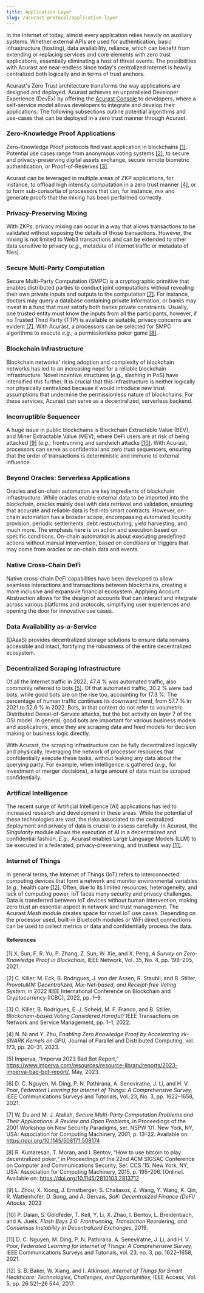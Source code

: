 ```yaml
---
title: Application Layer
slug: /acurast-protocol/application-layer
---
```



In the Internet of today, almost every application relies heavily on auxiliary systems. Whether external APIs are used for authentication, basic infrastructure (hosting), data availability, reliance, which can benefit from extending or replacing services and core elements with zero trust applications, essentially eliminating a host of threat events. The possibilities with Acurast are near-endless since today's centralized Internet is heavily centralized both logically and in terms of trust anchors. 

Acurast's Zero Trust architecture transforms the way applications are designed and deployed. Acurast achieves an unparalleled Developer Experience (DevEx) by offering the [Acurast Console](https://console.acurast.com) to developers, where a self-service model allows developers to integrate and develop their applications. The following subsections outline potential algorithms and use-cases that can be deployed in a zero trust manner through Acurast.

### Zero-Knowledge Proof Applications

Zero-Knowledge Proof protocols find vast application in blockchains [[1]](#references). Potential use cases range from anonymous voting systems [[2]](#references), to secure and privacy-preserving digital assets exchange, secure remote biometric authentication, or Proof-of-Reserves [[3]](#references).

Acurast can be leveraged in multiple areas of ZKP applications, for instance, to offload high intensity computation in a zero trust manner [[4]](#references), or to form sub-consortia of processors that can, for instance, mix and generate proofs that the mixing has been performed correctly. 

### Privacy-Preserving Mixing

With ZKPs, privacy mixing can occur in a way that allows transactions to be validated without exposing the details of those transactions. However, the mixing is not limited to Web3 transactions and can be extended to other data sensitive to privacy (*e.g.,* metadata of internet traffic or metadata of files). 

### Secure Multi-Party Computation
Secure Multi-Party Computation (SMPC) is a cryptographic primitive that enables distributed parties to conduct joint computations without revealing their own private inputs and outputs to the computation [[7]](#references). For instance, doctors may query a database containing private information, or banks may invest in a fund that must satisfy both banks private constraints. Usually, one trusted entity must know the inputs from all the participants, however, if no Trusted Third Party (TTP) is available or suitable, privacy concerns are evident [[7]](#references). With Acurast, a processors can be selected for SMPC algorithms to execute *e.g.,* a permissionless poker game [[8]](#references).

### Blockchain Infrastructure
Blockchain networks' rising adoption and complexity of blockchain networks has led to an increasing need for a reliable blockchain infrastructure. Novel incentive structures (*e.g.,* slashing in PoS) have intensified this further. It is crucial that this infrastructure is neither logically nor physically centralized because it would introduce new trust assumptions that undermine the permissionless nature of blockchains. For these services, Acurast can serve as a decentralized, serverless backend. 

### Incorruptible Sequencer
A huge issue in public blockchains is Blockchain Extractable Value (BEV), and Miner Extractable Value (MEV), where DeFi users are at risk of being attacked [[9]](#references) (*e.g.,* frontrunning and sandwich attacks [[10]](#references). With Acurast, processors can serve as confidential and zero trust sequencers, ensuring that the order of transactions is deterministic and immune to external influence.

### Beyond Oracles: Serverless Applications
Oracles and on-chain automation are key ingredients of blockchain infrastructure. While oracles enable external data to be imported into the blockchain, oracles mainly deal with data retrieval and validation, ensuring that accurate and reliable data is fed into smart contracts. However, on-chain automation has a broader scope, encompassing automated liquidity provision, periodic settlements, debt restructuring, yield harvesting, and much more. The emphasis here is on action and execution based on specific conditions.
On-chain automation is about executing predefined actions without manual intervention, based on conditions or triggers that may come from oracles or on-chain data and events. 

### Native Cross-Chain DeFi
Native cross-chain DeFi capabilities have been developed to allow seamless interactions and transactions between blockchains, creating a more inclusive and expansive financial ecosystem. Applying Account Abstraction allows for the design of accounts that can interact and integrate across various platforms and protocols, simplifying user experiences and opening the door for innovative use cases. 

### Data Availability as-a-Service
(DAaaS) provides decentralized storage solutions to ensure data remains accessible and intact, fortifying the robustness of the entire decentralized ecosystem. 

### Decentralized Scraping Infrastructure
Of all the Internet traffic in 2022, 47.4 % was automated traffic, also commonly referred to bots [[5]](#references). Of that automated traffic, 30.2 % were bad bots, while good bots are on the rise too, accounting for 17.3 %. The percentage of human traffic continues its downward trend, from 57.7 % in 2021 to 52.6 % in 2022. Bots, in that context do not refer to volumetric Distributed Denial-of-Service attacks, but the bot activity on layer 7 of the OSI model. In general, good bots are important for various business models and applications, since they are scraping data and feed models for decision making or business logic directly.

With Acurast, the scraping infrastructure can be fully decentralized logically and physically, leveraging the network of processor resources that confidentially execute these tasks, without leaking any data about the querying party. For example, when intelligence is gathered (*e.g.,* for investment or merger decisions), a large amount of data must be scraped confidentially. 

### Artifical Intelligence

The recent surge of Artificial Intelligence (AI) applications has led to increased research and development in these areas. While the potential of these technologies are vast, the risks associated to the centralized deployment and privacy of data is crucial to assess carefully. In Acurast, the *Singularity* module allows the execution of AI in a decentralized and confidential fashion. *E.g.,* Acurast enables Large Language Models (LLM) to be executed in a federated, privacy-preserving, and trustless way [[11]](#references).


### Internet of Things 
In general terms, the Internet of Things (IoT) refers to interconnected computing devices that form a network and monitor environmental variables (*e.g.,* health care [[12]](#references). Often, due to its limited resources, heterogeneity, and lack of computing power, IoT faces many security and privacy challenges. Data is transferred between IoT devices without human intervention, making zero trust an essential aspect in network and trust management. The Acurast *Mesh* module creates space for novel IoT use cases. Depending on the processor used, built-in Bluetooth modules or WiFi direct connections can be used to collect metrics or data and confidentially process the data.


#### References 

[1] X. Sun, F. R. Yu, P. Zhang, Z. Sun, W. Xie, and X. Peng, *A Survey on Zero-Knowledge Proof in Blockchain,* IEEE Network, Vol. 35, No. 4, pp. 198–205, 2021.

[2] C. Killer, M. Eck, B. Rodrigues, J. von der Assen, R. Staubli, and B. Stiller, *ProvotuMN: Decentralized, Mix-Net-based, and Receipt-free Voting System,* in 2022 IEEE International Conference on Blockchain and Cryptocurrency (ICBC), 2022, pp. 1–9.

[3] C. Killer, B. Rodrigues, E. J. Scheid, M. F. Franco, and B. Stiller, *Blockchain-based Voting Considered Harmful?* IEEE Transactions on Network and Service Management, pp. 1–1, 2022.

[4] N. Ni and Y. Zhu, *Enabling Zero Knowledge Proof by Accelerating zk-SNARK Kernels on GPU,* Journal of Parallel and Distributed Computing, vol. 173, pp. 20–31, 2023.

[5] Imperva, “Imperva 2023 Bad Bot Report,” https://www.imperva.com/resources/resource-library/reports/2023-imperva-bad-bot-report/, May, 2023.

[6] D. C. Nguyen, M. Ding, P. N. Pathirana, A. Seneviratne, J. Li, and H. V. Poor, *Federated Learning for Internet of Things: A Comprehensive Survey,* IEEE Communications Surveys and Tutorials, Vol. 23, No. 3, pp. 1622–1658, 2021.

[7] W. Du and M. J. Atallah, *Secure Multi-Party Computation Problems and Their Applications: A Review and Open Problems,* in Proceedings of the 2001 Workshop on New Security Paradigms, ser. NSPW ’01. New York, NY, USA: Association for Computing Machinery, 2001, p. 13–22. Available on: https://doi.org/10.1145/508171.508174

[8] R. Kumaresan, T. Moran, and I. Bentov, “How to use bitcoin to play decentralized poker,” in Proceedings of the 22nd ACM SIGSAC Conference on Computer and Communications Security, Ser. CCS ’15. New York, NY, USA: Association for Computing Machinery, 2015, p. 195–206. [Online]. Available on: https://doi.org/10.1145/2810103.2813712

[9] L. Zhou, X. Xiong, J. Ernstberger, S. Chaliasos, Z. Wang, Y. Wang, K. Qin, R. Wattenhofer, D. Song, and A. Gervais, *SoK: Decentralized Finance (DeFi) Attacks,* 2023

[10] P. Daian, S. Goldfeder, T. Kell, Y. Li, X. Zhao, I. Bentov, L. Breidenbach, and A. Juels, *Flash Boys 2.0: Frontrunning, Transaction Reordering, and Consensus Instability in Decentralized Exchanges*, 2019.

[11] D. C. Nguyen, M. Ding, P. N. Pathirana, A. Seneviratne, J. Li, and H. V. Poor, *Federated Learning for Internet of Things: A Comprehensive Survey,* IEEE Communications Surveys and Tutorials, vol. 23, no. 3, pp. 1622–1658, 2021.

[12] S. B. Baker, W. Xiang, and I. Atkinson, *Internet of Things for Smart Healthcare: Technologies, Challenges, and Opportunities,* IEEE Access, Vol. 5, pp. 26 521–26 544, 2017.